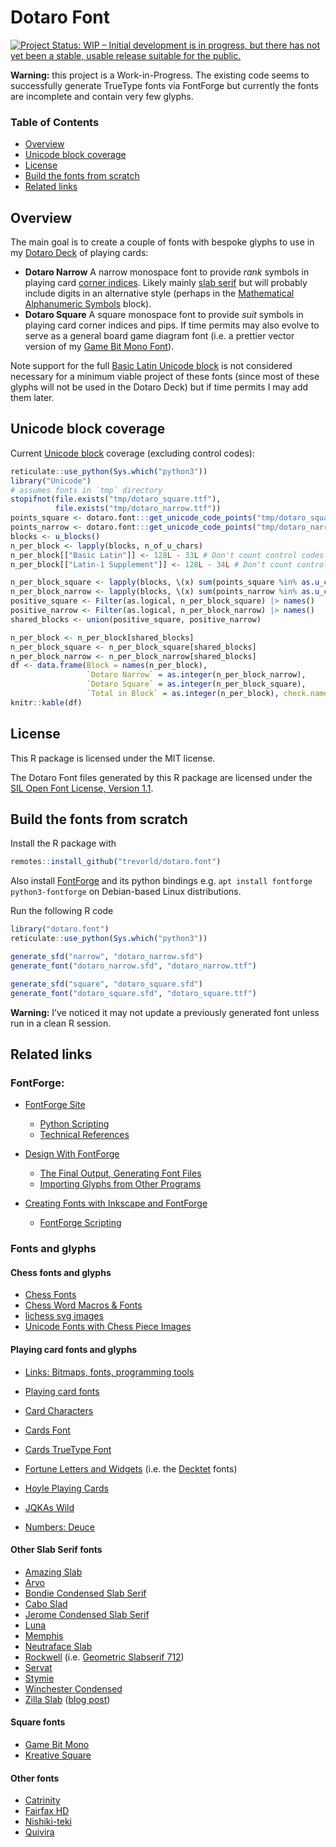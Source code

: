 # Dotaro Font

[![Project Status: WIP – Initial development is in progress, but there has not yet been a stable, usable release suitable for the public.](https://www.repostatus.org/badges/latest/wip.svg)](https://www.repostatus.org/#wip)

**Warning:** this project is a Work-in-Progress.  The existing code seems to successfully generate TrueType fonts via FontForge but currently the fonts are incomplete and contain very few glyphs.

### Table of Contents

* [Overview](#overview)
* [Unicode block coverage](#blocks)
* [License](#license)
* [Build the fonts from scratch](#build)
* [Related links](#related)

## <a name="overview">Overview</a>

The main goal is to create a couple of fonts with bespoke glyphs to use in my [Dotaro Deck](https://github.com/trevorld/dotaro.deck) of playing cards:

* **Dotaro Narrow** A narrow monospace font to provide *rank* symbols in playing card [corner indices](https://www.wopc.co.uk/playing-cards/corner-indices).  Likely mainly [slab serif](https://en.wikipedia.org/wiki/Slab_serif) but will probably include digits in an alternative style (perhaps in the [Mathematical Alphanumeric Symbols](https://en.wikipedia.org/wiki/Mathematical_Alphanumeric_Symbols) block).
* **Dotaro Square** A square monospace font to provide *suit* symbols in playing card corner indices and pips.  If time permits may also evolve to serve as a general board game diagram font (i.e. a prettier vector version of my [Game Bit Mono Font](https://github.com/trevorld/game-bit-font)).

Note support for the full [Basic Latin Unicode block](https://en.wikipedia.org/wiki/Basic_Latin_(Unicode_block)) is not considered necessary for a minimum viable project of these fonts (since most of these glyphs will not be used in the Dotaro Deck) but if time permits I may add them later.

## <a name="blocks">Unicode block coverage</a>

Current [Unicode block](https://en.wikipedia.org/wiki/Unicode_block) coverage (excluding control codes):

```r
reticulate::use_python(Sys.which("python3"))
library("Unicode")
# assumes fonts in `tmp` directory
stopifnot(file.exists("tmp/dotaro_square.ttf"),
          file.exists("tmp/dotaro_narrow.ttf"))
points_square <- dotaro.font:::get_unicode_code_points("tmp/dotaro_square.ttf") |> as.u_char()
points_narrow <- dotaro.font:::get_unicode_code_points("tmp/dotaro_narrow.ttf") |> as.u_char()
blocks <- u_blocks()
n_per_block <- lapply(blocks, n_of_u_chars)
n_per_block[["Basic Latin"]] <- 128L - 33L # Don't count control codes
n_per_block[["Latin-1 Supplement"]] <- 128L - 34L # Don't count control codes

n_per_block_square <- lapply(blocks, \(x) sum(points_square %in% as.u_char(x)))
n_per_block_narrow <- lapply(blocks, \(x) sum(points_narrow %in% as.u_char(x)))
positive_square <- Filter(as.logical, n_per_block_square) |> names()
positive_narrow <- Filter(as.logical, n_per_block_narrow) |> names()
shared_blocks <- union(positive_square, positive_narrow)

n_per_block <- n_per_block[shared_blocks]
n_per_block_square <- n_per_block_square[shared_blocks]
n_per_block_narrow <- n_per_block_narrow[shared_blocks]
df <- data.frame(Block = names(n_per_block),
                 `Dotaro Narrow` = as.integer(n_per_block_narrow),
                 `Dotaro Square` = as.integer(n_per_block_square),
                 `Total in Block` = as.integer(n_per_block), check.names = FALSE)
knitr::kable(df)
```

## <a name="license">License</a>

This R package is licensed under the MIT license.

The Dotaro Font files generated by this R package are licensed under the [SIL Open Font License, Version 1.1](https://openfontlicense.org/).

## <a name="build">Build the fonts from scratch</a>

Install the R package with

```r
remotes::install_github("trevorld/dotaro.font")
```

Also install [FontForge](https://fontforge.org/en-US/) and its python bindings e.g. `apt install fontforge python3-fontforge` on Debian-based Linux distributions.

Run the following R code

```r
library("dotaro.font")
reticulate::use_python(Sys.which("python3"))

generate_sfd("narrow", "dotaro_narrow.sfd")
generate_font("dotaro_narrow.sfd", "dotaro_narrow.ttf")

generate_sfd("square", "dotaro_square.sfd")
generate_font("dotaro_square.sfd", "dotaro_square.ttf")
```

**Warning:** I've noticed it may not update a previously generated font unless run in a clean R session.

## <a name="related">Related links</a>

### FontForge:

* [FontForge Site](https://fontforge.org/en-US/)

  + [Python Scripting](https://fontforge.org/docs/scripting/python.html)
  + [Technical References](https://fontforge.org/docs/techref.html)

* [Design With FontForge](http://designwithfontforge.com/en-US/index.html)

  + [The Final Output, Generating Font Files](http://designwithfontforge.com/en-US/The_Final_Output_Generating_Font_Files.html)
  + [Importing Glyphs from Other Programs](http://designwithfontforge.com/en-US/Importing_Glyphs_from_Other_Programs.html)

* [Creating Fonts with Inkscape and FontForge](https://www.reddit.com/r/neography/comments/818364/creating_fonts_with_inkscape_and_fontforge_table/)

  + [FontForge Scripting](https://www.reddit.com/r/neography/comments/83ovk7/creating_fonts_with_inkscape_and_fontforge_part10/)

### Fonts and glyphs

#### Chess fonts and glyphs

* [Chess Fonts](https://www.enpassant.dk/chess/fonteng.htm)
* [Chess Word Macros & Fonts](https://www.chessvariants.com/d.font/fonts.html)
* [lichess svg images](https://github.com/lichess-org/lila/tree/master/public/piece)
* [Unicode Fonts with Chess Piece Images](https://www.chessvariants.com/d.font/unicode.html)

#### Playing card fonts and glyphs

* [Links: Bitmaps, fonts, programming tools](https://www.pagat.com/links/images.html)
* [Playing card fonts](https://luc.devroye.org/cards.html)

* [Card Characters](https://www.haroldsfonts.com/font/card-characters)
* [Cards Font](https://www.fontspace.com/cards-font-f3690)
* [Cards TrueType Font](https://www.pagat.com/com/cardsttf.html)
* [Fortune Letters and Widgets](https://www.fontmonkey.com/archive.php?font=fortune) (i.e. the [Decktet](https://www.decktet.com/) fonts)
* [Hoyle Playing Cards](https://www.fontspace.com/hoyle-playing-cards-font-f3686)
* [JQKAs Wild](https://www.fontspace.com/jqkas-wild-font-f96423)
* [Numbers: Deuce](https://www.typography.com/fonts/numbers/)

#### Other Slab Serif fonts

* [Amazing Slab](https://www.dafont.com/amazing-slab.font)
* [Arvo](https://fonts.google.com/specimen/Arvo)
* [Bondie Condensed Slab Serif](https://craftsupply.co/product/bondie-condensed-slab-serif-font/)
* [Cabo Slad](https://www.dafont.com/cabo-slab.font)
* [Jerome Condensed Slab Serif](https://www.dafont.com/jerome.font)
* [Luna](https://creativemarket.com/orcacreative/866559-Luna)
* [Memphis](https://en.wikipedia.org/wiki/Memphis_(typeface))
* [Neutraface Slab](https://housefonts.com/hi/neutraface_slab)
* [Rockwell](https://en.wikipedia.org/wiki/Rockwell_(typeface)) (i.e. [Geometric Slabserif 712](https://www.fontspring.com/fonts/paratype/geometric-slabserif-712?srsltid=AfmBOoof4JDryBjju-n4XtArWi5hKfHLe0PSqIyud8oR8rJApCCd3gJC))
* [Servat](https://fontlot.com/servat-font/)
* [Stymie](https://www.youworkforthem.com/font/T1050/stymie/typetester/)
* [Winchester Condensed](https://www.creativefabrica.com/product/winchester-condensed/)
* [Zilla Slab](https://fonts.google.com/specimen/Zilla+Slab/tester) ([blog post](https://blog.mozilla.org/opendesign/zilla-slab-common-language-shared-font/))

#### Square fonts

* [Game Bit Mono](https://github.com/trevorld/game-bit-font/)
* [Kreative Square](https://www.kreativekorp.com/software/fonts/ksquare/)

#### Other fonts

* [Catrinity](https://catrinity-font.de/)
* [Fairfax HD](https://www.kreativekorp.com/software/fonts/fairfaxhd/)
* [Nishiki-teki](https://umihotaru.work/)
* [Quivira](http://quivira-font.com/)
